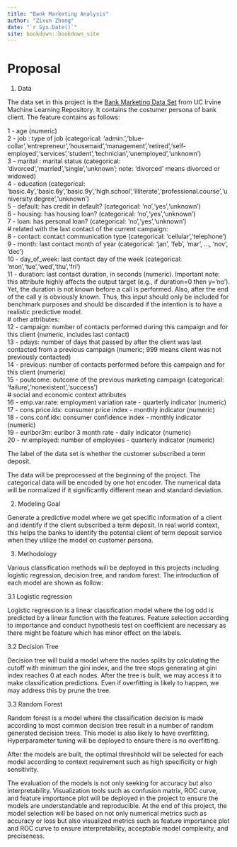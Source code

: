 ```yaml
---
title: "Bank Marketing Analysis"
author: "Zixun Zhang"
date: "`r Sys.Date()`"
site: bookdown::bookdown_site
---
```


# Proposal

1.  Data

The data set in this project is the [Bank Marketing Data Set](https://archive.ics.uci.edu/ml/datasets/Bank+Marketing) from UC Irvine Machine Learning Repository. It contains the costumer persona of bank client. The feature contains as follows:

1 - age (numeric)\
2 - job : type of job (categorical: 'admin.','blue-collar','entrepreneur','housemaid','management','retired','self-employed','services','student','technician','unemployed','unknown')\
3 - marital : marital status (categorical: 'divorced','married','single','unknown'; note: 'divorced' means divorced or widowed)\
4 - education (categorical: 'basic.4y','basic.6y','basic.9y','high.school','illiterate','professional.course','university.degree','unknown')\
5 - default: has credit in default? (categorical: 'no','yes','unknown')\
6 - housing: has housing loan? (categorical: 'no','yes','unknown')\
7 - loan: has personal loan? (categorical: 'no','yes','unknown')\
\# related with the last contact of the current campaign:\
8 - contact: contact communication type (categorical: 'cellular','telephone')\
9 - month: last contact month of year (categorical: 'jan', 'feb', 'mar', \..., 'nov', 'dec')\
10 - day_of_week: last contact day of the week (categorical: 'mon','tue','wed','thu','fri')\
11 - duration: last contact duration, in seconds (numeric). Important note: this attribute highly affects the output target (e.g., if duration=0 then y='no'). Yet, the duration is not known before a call is performed. Also, after the end of the call y is obviously known. Thus, this input should only be included for benchmark purposes and should be discarded if the intention is to have a realistic predictive model.\
\# other attributes:\
12 - campaign: number of contacts performed during this campaign and for this client (numeric, includes last contact)\
13 - pdays: number of days that passed by after the client was last contacted from a previous campaign (numeric; 999 means client was not previously contacted)\
14 - previous: number of contacts performed before this campaign and for this client (numeric)\
15 - poutcome: outcome of the previous marketing campaign (categorical: 'failure','nonexistent','success')\
\# social and economic context attributes\
16 - emp.var.rate: employment variation rate - quarterly indicator (numeric)\
17 - cons.price.idx: consumer price index - monthly indicator (numeric)\
18 - cons.conf.idx: consumer confidence index - monthly indicator (numeric)\
19 - euribor3m: euribor 3 month rate - daily indicator (numeric)\
20 - nr.employed: number of employees - quarterly indicator (numeric)

The label of the data set is whether the customer subscribed a term deposit.

The data will be preprocessed at the beginning of the project. The categorical data will be encoded by one hot encoder. The numerical data will be normalized if it significantly different mean and standard deviation.

2.  Modeling Goal

Generate a predictive model where we get specific information of a client and identify if the client subscribed a term deposit. In real world context, this helps the banks to identify the potential client of term deposit service when they utilize the model on customer persona.

3.  Methodology

Various classification methods will be deployed in this projects including logistic regression, decision tree, and random forest. The introduction of each model are shown as follow:

3.1 Logistic regression

Logistic regression is a linear classification model where the log odd is predicted by a linear function with the features. Feature selection according to importance and conduct hypothesis test on coefficient are necessary as there might be feature which has minor effect on the labels.

3.2 Decision Tree

Decision tree will build a model where the nodes splits by calculating the cutoff with minimum the gini index, and the tree stops generating at gini index reaches 0 at each nodes. After the tree is built, we may access it to make classification predictions. Even if overfitting is likely to happen, we may address this by prune the tree.

3.3 Random Forest

Random forest is a model where the classification decision is made according to most common decision tree result in a number of random generated decision trees. This model is also likely to have overfitting. Hyperparameter tuning will be deployed to ensure there is no overfitting.

After the models are built, the optimal threshhold will be selected for each model according to context requirement such as high specificity or high sensitivity.

The evaluation of the models is not only seeking for accuracy but also interpretability. Visualization tools such as confusion matrix, ROC curve, and feature importance plot will be deployed in the project to ensure the models are understandable and reproducible. At the end of this project, the model selection will be based on not only numerical metrics such as accuracy or loss but also visualized metrics such as feature importance plot and ROC curve to ensure interpretability, acceptable model complexity, and preciseness.
